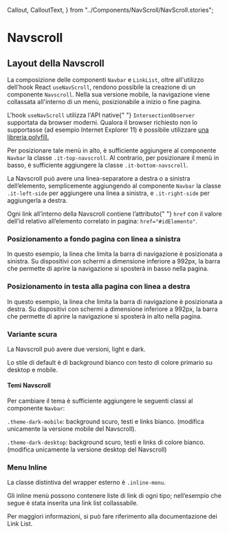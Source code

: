   Callout,
  CalloutText,
} from "../Components/NavScroll/NavScroll.stories";

<Meta title="Documentazione/Menu di navigazione/Navscroll" />

# Navscroll

## Layout della Navscroll

La composizione delle componenti `Navbar` e `LinkList`, oltre all'utilizzo dell'hook React `useNavScroll`, rendono possibile la creazione di un componente `Navscroll`.
Nella sua versione mobile, la navigazione viene collassata all'interno di un menù, posizionabile a inizio o fine pagina.

<div className="docs">
  <Callout color="info">
    <CalloutText>
      L'hook <code>useNavScroll</code> utilizza l'API native{" "}
      <code>IntersectionObserver</code> supportata da browser moderni. Qualora
      il browser richiesto non lo supportasse (ad esempio Internet Explorer 11)
      è possibile utilizzare
      <a
        href="https://github.com/w3c/IntersectionObserver/tree/main/polyfill"
        target="_blank"
        rel="noopener noreferrer"
      >
        una libreria polyfill.
      </a>
    </CalloutText>
  </Callout>
</div>

Per posizionare tale menù in alto, è sufficiente aggiungere al componente `Navbar` la classe `.it-top-navscroll`. Al contrario, per posizionare il menù in basso, è sufficiente aggiungere la classe `.it-bottom-navscroll`.

La Navscroll può avere una linea-separatore a destra o a sinistra dell’elemento, semplicemente aggiungendo al componente `Navbar` la classe `.it-left-side` per aggiungere una linea a sinistra, e `.it-right-side` per aggiungerla a destra.

<div className="docs">
  <Callout color="info">
    <CalloutText>
      Ogni link all’interno della Navscroll contiene l’attributo{" "}
      <code>href</code> con il valore dell’id relativo all’elemento correlato in
      pagina:
      <code>href="#idElemento"</code>.
    </CalloutText>
  </Callout>
</div>

### Posizionamento a fondo pagina con linea a sinistra

In questo esempio, la linea che limita la barra di navigazione è posizionata a sinistra. Su dispositivi con schermi a dimensione inferiore a 992px, la barra che permette di aprire la navigazione si sposterà in basso nella pagina.

<Canvas>
  <Story id="componenti-navscroll--posizionamento-a-fondo-pagina-con-linea-a-sinistra" />
</Canvas>

### Posizionamento in testa alla pagina con linea a destra

In questo esempio, la linea che limita la barra di navigazione è posizionata a destra. Su dispositivi con schermi a dimensione inferiore a 992px, la barra che permette di aprire la navigazione si sposterà in alto nella pagina.

<Canvas>
  <Story id="componenti-navscroll--posizionamento-in-testa-alla-pagina-con-linea-a-destra" />
</Canvas>

### Variante scura

La Navscroll può avere due versioni, light e dark.

Lo stile di default è di background bianco con testo di colore primario su desktop e mobile.

#### Temi Navscroll

Per cambiare il tema è sufficiente aggiungere le seguenti classi al componente `Navbar`:

`.theme-dark-mobile`: background scuro, testi e links bianco. (modifica unicamente la versione mobile del Navscroll).

`.theme-dark-desktop`: background scuro, testi e links di colore bianco. (modifica unicamente la versione desktop del Navscroll)

<Canvas>
  <Story id="componenti-navscroll--versione-scura" />
</Canvas>

### Menu Inline

La classe distintiva del wrapper esterno è `.inline-menu`.

Gli inline menù possono contenere liste di link di ogni tipo; nell’esempio che segue è stata inserita una link list collassabile.

Per maggiori informazioni, si può fare riferimento alla documentazione dei Link List.

<Canvas>
  <Story id="componenti-navscroll--menu-inline" />
</Canvas>
